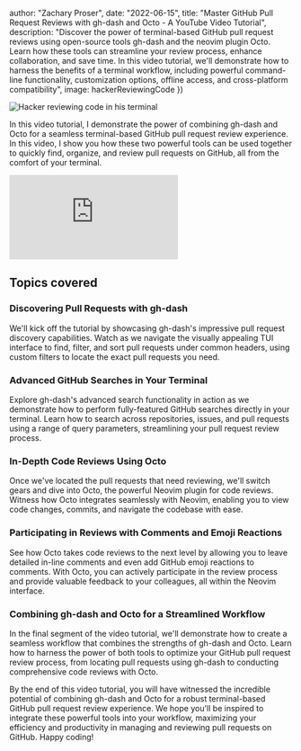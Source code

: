 



  author: "Zachary Proser",
  date: "2022-06-15",
  title: "Master GitHub Pull Request Reviews with gh-dash and Octo - A YouTube Video Tutorial",
  description: "Discover the power of terminal-based GitHub pull request reviews using open-source tools gh-dash and the neovim plugin Octo. Learn how these tools can streamline your review process, enhance collaboration, and save time. In this video tutorial, we'll demonstrate how to harness the benefits of a terminal workflow, including powerful command-line functionality, customization options, offline access, and cross-platform compatibility", 
  image: hackerReviewingCode
})


<Image src={hackerReviewingCode2} alt="Hacker reviewing code in his terminal" />

In this video tutorial, I demonstrate the power of combining gh-dash and Octo for a seamless terminal-based GitHub pull request review experience. In this video, I show you how these two powerful tools can be used together to quickly find, organize, and review pull requests on GitHub, all from the comfort of your terminal.

<iframe 
  class="youtube-video"
  src="https://www.youtube.com/embed/0VbWVNWeo7M" 
  title="Master GitHub Pull Request Reviews with gh-dash and Octo - A YouTube Video Tutoria" 
  frameborder="0" 
  allow="fullscreen;">
</iframe>

## Topics covered

### Discovering Pull Requests with gh-dash

We'll kick off the tutorial by showcasing gh-dash's impressive pull request discovery capabilities. Watch as we navigate the visually appealing TUI interface to find, filter, and sort pull requests under common headers, using custom filters to locate the exact pull requests you need.

### Advanced GitHub Searches in Your Terminal

Explore gh-dash's advanced search functionality in action as we demonstrate how to perform fully-featured GitHub searches directly in your terminal. Learn how to search across repositories, issues, and pull requests using a range of query parameters, streamlining your pull request review process.

### In-Depth Code Reviews Using Octo

Once we've located the pull requests that need reviewing, we'll switch gears and dive into Octo, the powerful Neovim plugin for code reviews. Witness how Octo integrates seamlessly with Neovim, enabling you to view code changes, commits, and navigate the codebase with ease.

### Participating in Reviews with Comments and Emoji Reactions

See how Octo takes code reviews to the next level by allowing you to leave detailed in-line comments and even add GitHub emoji reactions to comments. With Octo, you can actively participate in the review process and provide valuable feedback to your colleagues, all within the Neovim interface.

### Combining gh-dash and Octo for a Streamlined Workflow

In the final segment of the video tutorial, we'll demonstrate how to create a seamless workflow that combines the strengths of gh-dash and Octo. Learn how to harness the power of both tools to optimize your GitHub pull request review process, from locating pull requests using gh-dash to conducting comprehensive code reviews with Octo.

By the end of this video tutorial, you will have witnessed the incredible potential of combining gh-dash and Octo for a robust terminal-based GitHub pull request review experience. We hope you'll be inspired to integrate these powerful tools into your workflow, maximizing your efficiency and productivity in managing and reviewing pull requests on GitHub. Happy coding!
